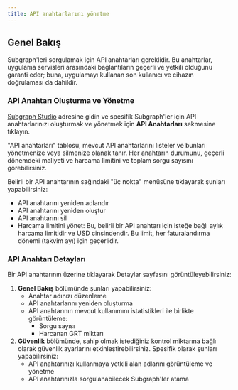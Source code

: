 ```yaml
---
title: API anahtarlarını yönetme
---
```


## Genel Bakış

Subgraph'leri sorgulamak için API anahtarları gereklidir. Bu anahtarlar, uygulama servisleri arasındaki bağlantıların geçerli ve yetkili olduğunu garanti eder; buna, uygulamayı kullanan son kullanıcı ve cihazın doğrulaması da dahildir.

### API Anahtarı Oluşturma ve Yönetme

[Subgraph Studio](https://thegraph.com/studio/) adresine gidin ve spesifik Subgraph'ler için API anahtarlarınızı oluşturmak ve yönetmek için **API Anahtarları** sekmesine tıklayın.

"API anahtarları" tablosu, mevcut API anahtarlarını listeler ve bunları yönetmenize veya silmenize olanak tanır. Her anahtarın durumunu, geçerli dönemdeki maliyeti ve harcama limitini ve toplam sorgu sayısını görebilirsiniz.

Belirli bir API anahtarının sağındaki "üç nokta" menüsüne tıklayarak şunları yapabilirsiniz:

- API anahtarını yeniden adlandır
- API anahtarını yeniden oluştur
- API anahtarını sil
- Harcama limitini yönet: Bu, belirli bir API anahtarı için isteğe bağlı aylık harcama limitidir ve USD cinsindendir. Bu limit, her faturalandırma dönemi (takvim ayı) için geçerlidir.

### API Anahtarı Detayları

Bir API anahtarının üzerine tıklayarak Detaylar sayfasını görüntüleyebilirsiniz:

1. **Genel Bakış** bölümünde şunları yapabilirsiniz:
   - Anahtar adınızı düzenleme
   - API anahtarlarını yeniden oluşturma
   - API anahtarının mevcut kullanımını istatistikleri ile birlikte görüntüleme:
     - Sorgu sayısı
     - Harcanan GRT miktarı
2. **Güvenlik** bölümünde, sahip olmak istediğiniz kontrol miktarına bağlı olarak güvenlik ayarlarını etkinleştirebilirsiniz. Spesifik olarak şunları yapabilirsiniz:
   - API anahtarınızı kullanmaya yetkili alan adlarını görüntüleme ve yönetme
   - API anahtarınızla sorgulanabilecek Subgraph'ler atama
